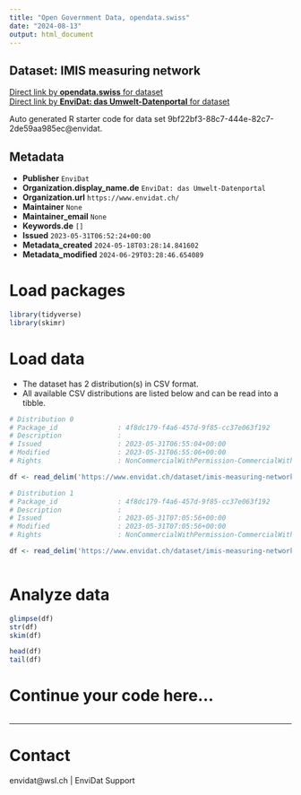 ```yaml
---
title: "Open Government Data, opendata.swiss"
date: "2024-08-13"
output: html_document
---
```


## Dataset: IMIS measuring network



[Direct link by **opendata.swiss** for dataset](https://opendata.swiss/de/dataset/imis-measuring-network)<br>
[Direct link by **EnviDat: das Umwelt-Datenportal** for dataset](https://www.envidat.ch/#/metadata/imis-measuring-network)

Auto generated R starter code for data set 9bf22bf3-88c7-444e-82c7-2de59aa985ec@envidat.

## Metadata

- **Publisher** `EnviDat`
- **Organization.display_name.de** `EnviDat: das Umwelt-Datenportal`
- **Organization.url** `https://www.envidat.ch/`
- **Maintainer** `None`
- **Maintainer_email** `None`
- **Keywords.de** `[]`
- **Issued** `2023-05-31T06:52:24+00:00`
- **Metadata_created** `2024-05-18T03:28:14.841602`
- **Metadata_modified** `2024-06-29T03:28:46.654089`


# Load packages

```r

library(tidyverse)
library(skimr)

```

# Load data

-   The dataset has 2 distribution(s) in CSV format.
-   All available CSV distributions are listed below and can be read into a tibble.

```r

# Distribution 0
# Package_id               : 4f8dc179-f4a6-457d-9f85-cc37e063f192
# Description              : 
# Issued                   : 2023-05-31T06:55:04+00:00
# Modified                 : 2023-05-31T06:55:06+00:00
# Rights                   : NonCommercialWithPermission-CommercialWithPermission-ReferenceRequired

df <- read_delim('https://www.envidat.ch/dataset/imis-measuring-network/resource/3146d62b-dd2a-47f9-b62d-fa8b7e3e8678')

# Distribution 1
# Package_id               : 4f8dc179-f4a6-457d-9f85-cc37e063f192
# Description              : 
# Issued                   : 2023-05-31T07:05:56+00:00
# Modified                 : 2023-05-31T07:05:56+00:00
# Rights                   : NonCommercialWithPermission-CommercialWithPermission-ReferenceRequired

df <- read_delim('https://www.envidat.ch/dataset/imis-measuring-network/resource/f7c84a0a-e4fd-4c9a-aa52-e5b7b7f3b5bd')



```

# Analyze data

```r

glimpse(df)
str(df)
skim(df)

head(df)
tail(df)

```

# Continue your code here...

```r

```

------------------------------------------------------------------------

# Contact

envidat@wsl.ch | EnviDat Support
